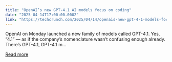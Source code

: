 ```yaml
---
title: "OpenAI’s new GPT-4.1 AI models focus on coding"
date: "2025-04-14T17:00:00.000Z"
link: "https://techcrunch.com/2025/04/14/openais-new-gpt-4-1-models-focus-on-coding/"
---
```


OpenAI on Monday launched a new family of models called GPT-4.1. Yes, &#8220;4.1&#8221; — as if the company&#8217;s nomenclature wasn&#8217;t confusing enough already. There&#8217;s GPT-4.1, GPT-4.1 m...

[Read more](https://techcrunch.com/2025/04/14/openais-new-gpt-4-1-models-focus-on-coding/)
